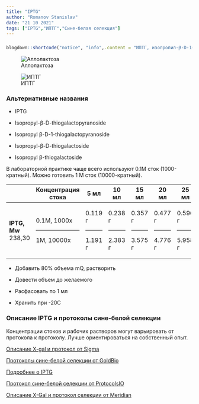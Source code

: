 ```yaml
---
title: "IPTG"
author: "Romanov Stanislav"
date: "21 10 2021"
tags: ["IPTG","ИПТГ","Сине-белая селекция"]
---
```


###  

```r

blogdown::shortcode("notice", "info",.content = "ИПТГ, изопропил-β-D-1-тиогалактопиранозид - аналог аллолактозы, метаболита лактозы, который запускает транскрипцию lac-оперона путем связывания и ингибирования репрессора. Наличие атома серы в ИПТГ предотвращает разложение индуктора. Для индукции лактозного оперона ИПТГ используют в концентрациях от 0,1 до 2 мМ.")

```

![Аллолактоза](https://upload.wikimedia.org/wikipedia/commons/d/d9/Allolactose.png?classes=shadow&width=15pc)

![ИПТГ](https://upload.wikimedia.org/wikipedia/commons/thumb/0/0f/IPTG2.svg/1024px-IPTG2.svg.png?classes=shadow&width=15pc)

### Альтернативные названия

-   IPTG

-   Isopropyl-β-D-thiogalactopyranoside

-   Isopropyl β-D-1-thiogalactopyranoside

-   Isopropyl-β-D-thiogalactoside

-   Isopropyl β-thiogalactoside

В лабораторной практике чаще всего используют 0.1М сток (1000-кратный). Можно готовить 1 М сток (10000-кратный).

+---------------------+--------------------------------------------------------------------------+--------------------------------------------------------------------------+--------------------------------------------------------------------------+--------------------------------------------------------------------------+--------------------------------------------------------------------------+--------------------------------------------------------------------------+--------------------------------------------------------------------------+
|                     | Концентрация стока                                                       | 5 мл                                                                     | 10 мл                                                                    | 15 мл                                                                    | 20 мл                                                                    | 25 мл                                                                    | 50 мл                                                                    |
+=====================+==========================================================================+==========================================================================+==========================================================================+==========================================================================+==========================================================================+==========================================================================+==========================================================================+
| **IPTG, Mw** 238,30 | 0.1М, 1000x                                                              | 0.119 г                                                                  | 0.238 г                                                                  | 0.357 г                                                                  | 0.477 г                                                                  | 0.596 г                                                                  | 1.19 г                                                                   |
|                     |                                                                          |                                                                          |                                                                          |                                                                          |                                                                          |                                                                          |                                                                          |
|                     | ------------------------------------------------------------------------ | ------------------------------------------------------------------------ | ------------------------------------------------------------------------ | ------------------------------------------------------------------------ | ------------------------------------------------------------------------ | ------------------------------------------------------------------------ | ------------------------------------------------------------------------ |
|                     |                                                                          |                                                                          |                                                                          |                                                                          |                                                                          |                                                                          |                                                                          |
|                     | 1М, 10000x                                                               | 1.191 г                                                                  | 2.383 г                                                                  | 3.575 г                                                                  | 4.776 г                                                                  | 5.958 г                                                                  | 11.92 г                                                                  |
+---------------------+--------------------------------------------------------------------------+--------------------------------------------------------------------------+--------------------------------------------------------------------------+--------------------------------------------------------------------------+--------------------------------------------------------------------------+--------------------------------------------------------------------------+--------------------------------------------------------------------------+

-   Добавить 80% объема mQ, растворить

-   Довести объем до желаемого

-   Расфасовать по 1 мл

-   Хранить при -20С

### Описание IPTG и протоколы сине-белой селекции

Концентрации стоков и рабочих растворов могут варьировать от протокола к протоколу. Лучше ориентироваться на собственный опыт.

[Описание X-gal и протокол от Sigma](https://www.sigmaaldrich.com/deepweb/assets/sigmaaldrich/product/documents/184/862/b6024pis.pdf)

[Протоколы сине-белой селекции от GoldBio](https://www.goldbio.com/uploads/documents/4ea54f373a66e61d9bdd2b95b1a940e2.pdf)

[Подробнее о IPTG](https://agscientific.com/blog/2019/05/iptg-facts-protocols/)

[Протокол сине-белой селекции от ProtocolsIO](https://www.protocols.io/view/Blue-White-Screening-of-Bacterial-Colonies-X-Gal-I-j93uid?step=3)

[Описание X-Gal и протокол селекции от Meridian](https://www.bioline.com/mwdownloads/download/link/id/2695/)
